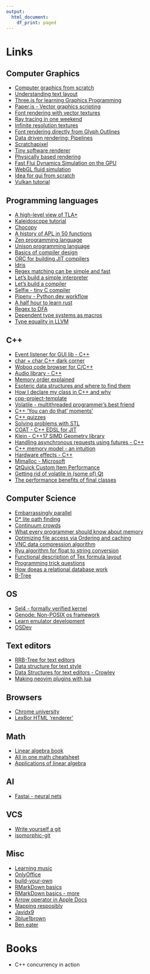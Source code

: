 ```yaml
---
output:
  html_document:
    df_print: paged
---
```

# Links

## Computer Graphics
* [Computer graphics from scratch](https://www.gabrielgambetta.com/computer-graphics-from-scratch/introduction.html)
* [Understanding text layout](https://www.oreilly.com/library/view/svg-text-layout/9781491933817/ch01.html)
* [Three.js for learning Graphics Programming](https://threejs.org/)
* [Paper.js - Vector graphics scripting](http://paperjs.org/)
* [Font rendering with vector textures](https://wdobbie.com/post/gpu-text-rendering-with-vector-textures/)
* [Ray tracing in one weekend](https://www.realtimerendering.com/raytracing/Ray%20Tracing%20in%20a%20Weekend.pdf)
* [Infinite resolution textures](https://research.nvidia.com/publication/infinite-resolution-textures)
* [Font rendering directly from Glyph Outlines](http://jcgt.org/published/0006/02/02/paper.pdf)
* [Data driven rendering: Pipelines](https://jorenjoestar.github.io/post/data_driven_rendering_pipeline/)
* [Scratchapixel](https://www.scratchapixel.com/)
* [Tiny software renderer](https://github.com/ssloy/tinyrenderer/wiki)
* [Physically based rendering](https://www.pbrt.org/)
* [Fast Flui Dynamics Simulation on the GPU](https://developer.download.nvidia.com/books/HTML/gpugems/gpugems_ch38.html)
* [WebGL fluid simulation](https://github.com/PavelDoGreat/WebGL-Fluid-Simulation)
* [Idea for gui from scratch](https://www.reddit.com/r/learnprogramming/comments/214nd9/making_a_gui_from_scratch/)
* [Vulkan tutorial](https://vulkan-tutorial.com/)

## Programming languages
* [A high-level view of TLA+](https://lamport.azurewebsites.net/tla/high-level-view.html)
* [Kaleidoscope tutorial](https://llvm.org/docs/tutorial/MyFirstLanguageFrontend/index.html)
* [Chocopy](https://chocopy.org/)
* [A history of APL in 50 functions](https://www.jsoftware.com/papers/50/)
* [Zen programming language](http://zenlang.sourceforge.net/)
* [Unison programming language](https://www.unisonweb.org/)
* [Basics of compiler design](http://hjemmesider.diku.dk/~torbenm/Basics/basics_lulu2.pdf)
* [ORC for building JIT compilers](https://llvm.org/docs/ORCv2.html)
* [Idris](http://docs.idris-lang.org/en/latest/tutorial/)
* [Regex matching can be simple and fast](https://swtch.com/~rsc/regexp/regexp1.html)
* [Let's build a simple interpreter](https://ruslanspivak.com/lsbasi-part1/)
* [Let's build a compiler](https://compilers.iecc.com/crenshaw/)
* [Selfie - tiny C compiler](https://github.com/cksystemsteaching/selfie)
* [Pipenv - Python dev workflow](https://pipenv-fork.readthedocs.io/en/latest/)
* [A half hour to learn rust](https://fasterthanli.me/blog/2020/a-half-hour-to-learn-rust/)
* [Regex to DFA](https://cyberzhg.github.io/toolbox/nfa2dfa)
* [Dependent type systems as macros](https://www.ccs.neu.edu/home/stchang/pubs/cbtb-popl2020.pdf)
* [Type equality in LLVM](https://lowlevelbits.org/type-equality-in-llvm/)

## C++
* [Event listener for GUI lib - C++](https://codereview.stackexchange.com/questions/98564/event-listener-implementation)
* [char + char C++ dark corner](https://blog.knatten.org/2019/05/24/no-one-knows-the-type-of-char-char/)
* [Woboq code browser for C/C++](https://code.woboq.org/)
* [Audio library - C++](https://www.kfrlib.com/)
* [Memory order explained](https://gcc.gnu.org/wiki/Atomic/GCCMM/AtomicSync)
* [Esoteric data structures and where to find them](https://www.youtube.com/watch?v=-8UZhDjgeZU)
* [How I declare my class in C++ and why](https://howardhinnant.github.io/classdecl.html)
* [cpp-project-template](https://github.com/lefticus/cpp_starter_project)
* [Volatile - multithreaded programmer's best friend](https://www.drdobbs.com/cpp/volatile-the-multithreaded-programmers-b/184403766)
* [C++ 'You can do that' moments'](https://www.reddit.com/r/cpp/comments/f6wlbm/what_arewere_your_favourite_you_can_do_that_neat/fiacu7w?utm_source=share&utm_medium=web2x)
* [C++ quizzes](https://www.reddit.com/r/cpp/comments/5rbij8/c_quizzes/)
* [Solving problems with STL](https://amp.reddit.com/r/cpp/comments/fantel/what_are_your_favourite_simple_solutions_for/)
* [COAT - C++ EDSL for JIT](https://github.com/tetzank/coat)
* [Klein - C++17 SIMD Geometry library](https://github.com/jeremyong/klein)
* [Handling asynchronous requests using futures - C++](http://www.mycpu.org/c++-threads-async-deferred/)
* [C++ memory model - an intuition](https://www.youtube.com/watch?v=OyNG4qiWnmU)
* [Hardware effects - C++](https://github.com/Kobzol/hardware-effects)
* [Mimalloc - Microsoft](https://github.com/microsoft/mimalloc)
* [QtQuick Custom Item Performance](https://www.vikingsoftware.com/qtquick-custom-item-performance/)
* [Getting rid of volatile in (some of) Qt](https://www.kdab.com/getting-rid-of-volatile-in-some-of-qt/)
* [The performance benefits of final classes](https://devblogs.microsoft.com/cppblog/the-performance-benefits-of-final-classes/)

## Computer Science
* [Embarrassingly parallel](https://en.wikipedia.org/wiki/Embarrassingly_parallel)
* [D\* lite path finding](http://idm-lab.org/bib/abstracts/papers/aaai02b.pdf)
* [Continuum crowds](https://grail.cs.washington.edu/projects/crowd-flows/78-treuille.pdf)
* [What every programmer should know about memory](https://people.freebsd.org/~lstewart/articles/cpumemory.pdf)
* [Optimizing file access via Ordering and caching](http://wassenberg.dreamhosters.com/articles/study_thesis.pdf)
* [VNC data compression algorithm](http://www.iiisci.org/journal/CV$/sci/pdfs/P841078.pdf)
* [Ryu algorithm for float to string conversion](https://github.com/ulfjack/ryu)
* [Functional description of Tex formula layout](https://people.eecs.berkeley.edu/~fateman/temp/neuform.pdf)
* [Programming trick questions](https://qntm.org/trick)
* [How doeas a relational database work](http://coding-geek.com/how-databases-work/)
* [B-Tree](https://en.wikipedia.org/wiki/B-tree)

## OS
* [Sel4 - formally verified kernel](https://sel4.systems/)
* [Genode: Non-POSIX os framework](https://genode.org/)
* [Learn emulator development](https://www.reddit.com/r/EmuDev/comments/easb84/whats_the_best_way_to_learn_emulator_development/)
* [OSDev](https://wiki.osdev.org/Expanded_Main_Page)

## Text editors
* [RRB-Tree for text editors](https://public.sinusoid.es/misc/immer/immer-icfp17.pdf)
* [Data structure for text style](https://stackoverflow.com/questions/4185624/most-efficient-data-structure-to-add-styles-to-text/4197146)
* [Data Structures for text editors - Crowley](https://www.cs.unm.edu/~crowley/papers/sds.pdf)
* [Making neovim plugins with lua](https://dev.to/2nit/how-to-write-neovim-plugins-in-lua-5cca)

## Browsers
* [Chrome university](https://www.youtube.com/watch?v=kNzoswFIU9M&list=PLNYkxOF6rcICgS7eFJrGDhMBwWtdTgzpx)
* [LexBor HTML 'renderer'](https://github.com/lexbor/lexbor)

## Math
* [Linear algebra book](http://joshua.smcvt.edu/linearalgebra/book.pdf)
* [All in one math cheatsheet](https://ourway.keybase.pub/mathematics_cheat_sheet.pdf)
* [Applications of linear algebra](https://kam.mff.cuni.cz/~matousek/stml-53-matousek-1.pdf)

## AI
* [Fastai - neural nets](https://www.fast.ai/)

## VCS
* [Write yourself a git](https://wyag.thb.lt)
* [isomorphic-git](https://github.com/isomorphic-git/isomorphic-git)

## Misc
* [Learning music](https://learningmusic.ableton.com/chords/1-5-6-4.html)
* [OnlyOffice](https://www.onlyoffice.com/)
* [build-your-own](https://github.com/danistefanovic/build-your-own-x)
* [RMarkDown basics](https://rmarkdown.rstudio.com/authoring_basics.html)
* [RMarkDown basics - more](https://cran.r-project.org/web/packages/stationery/vignettes/Rmarkdown.pdf)
* [Arrow operator in Apple Docs](https://developer.apple.com/fonts/TrueType-Reference-Manual/RM06/Chap6.html#ScalerTypeNote)
* [Mapping resposibly](https://www.esri.com/arcgis-blog/products/product/mapping/mapping-coronavirus-responsibly/)
* [Javidx9](https://www.youtube.com/channel/UC-yuWVUplUJZvieEligKBkA)
* [3blue1brown](https://www.youtube.com/channel/UCYO_jab_esuFRV4b17AJtAw)
* [Ben eater](https://www.youtube.com/user/eaterbc)

# Books

* C++ concurrency in action
